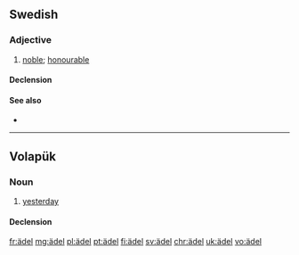 {{also|adel|Adel}}
==Swedish==

===Adjective===
{{sv-adj|ädlare|ädlast}}

# [[noble]]; [[honourable]]

====Declension====
{{sv-adj-reg|3=ädl}}

====See also====
* {{l/sv|adel}}

----

==Volapük==

===Noun===
{{vo-noun}}

# [[yesterday]]

====Declension====
{{vo-decl-noun}}

[[fr:ädel]]
[[mg:ädel]]
[[pl:ädel]]
[[pt:ädel]]
[[fi:ädel]]
[[sv:ädel]]
[[chr:ädel]]
[[uk:ädel]]
[[vo:ädel]]